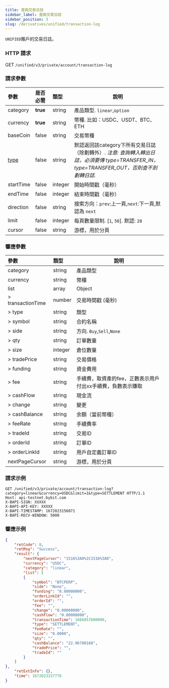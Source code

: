 ```yaml
---
title: 查詢交易日誌
sidebar_label: 查詢交易日誌
sidebar_position: 3
slug: /derivatives/unified/transaction-log
---
```


`UNIFIED`賬戶的交易日誌。

### HTTP 請求
GET `/unified/v3/private/account/transaction-log`

### 請求參數
| 參數 | 是否必需 | 類型 | 說明|
|:----- |:-------|:-----|------ |
|category |**true** |string	|產品類型. `linear`,`option`|
|currency |**true** |string	|幣種. 比如：USDC、USDT、BTC、ETH |
|baseCoin |false |string |交易幣種|
|[type](../enum#type) |false |string |默認返回該category下所有交易日誌（除劃轉外）. _注意: 查詢轉入轉出日誌，必須要傳 type=TRANSFER_IN，type=TRANSFER_OUT，否則查不到劃轉日誌._|
|startTime |false |integer |開始時間戳（毫秒） |
|endTime |false	|integer |結束時間戳（毫秒） |
|direction |false |string |搜索方向：`prev`:上一頁,`next`:下一頁,默認為 `next` |
|limit |false |integer |每頁數量限制. [`1`, `50`]. 默認: `20`|
|cursor |false |string |游標，用於分頁|

### 響應參數
| 參數 | 類型 | 說明|
|:----- |:-----|----- |
|category |string |產品類型 |
|currency |string |幣種|
|list |array |Object |
|> transactionTime	|number	|交易時間戳 (毫秒)|
|> type |string |類型 |
|> symbol |string |合約名稱 |
|> side |string |方向. `Buy`,`Sell`,`None` |
|> qty	|string	|訂單數量 |
|> size |integer |倉位數量 |
|> tradePrice |string |交易價格 |
|> funding	|string	|資金費用|
|> fee	|string	|手續費，取資產的fee，正數表示用戶付出xx手續費，負數表示賺取 |
|> cashFlow |string |現金流 |
|> change |string |變更 |
|> cashBalance	|string	|余額（當前幣種）|
|> feeRate	|string	|手續費率 |
|> tradeId	|string |交易ID |
|> orderId	|string	|訂單ID |
|> orderLinkId	|string	|用戶自定義訂單ID |
|nextPageCursor	|string	|游標，用於分頁 |

### 請求示例

```http
GET /unified/v3/private/account/transaction-log?category=linear&currency=USDC&limit=1&type=SETTLEMENT HTTP/1.1
Host: api-testnet.bybit.com
X-BAPI-SIGN: XXXXX
X-BAPI-API-KEY: XXXXX
X-BAPI-TIMESTAMP: 1672023156071
X-BAPI-RECV-WINDOW: 5000
```

### 響應示例

```json
{
    "retCode": 0,
    "retMsg": "Success",
    "result": {
        "nextPageCursor": "1516%3A0%2C1516%3A0",
        "currency": "USDC",
        "category": "linear",
        "list": [
        {
            "symbol": "BTCPERP",
            "side": "None",
            "funding": "0.00000000",
            "orderLinkId": "",
            "orderId": "",
            "fee": "",
            "change": "0.00000000",
            "cashFlow": "0.00000000",
            "transactionTime": 1666857600000,
            "type": "SETTLEMENT",
            "feeRate": "",
            "size": "0.0000",
            "qty": "",
            "cashBalance": "22.96780168",
            "tradePrice": "",
            "tradeId": ""
        }
    ]
},
    "retExtInfo": {},
    "time": 1672023157776
}
```